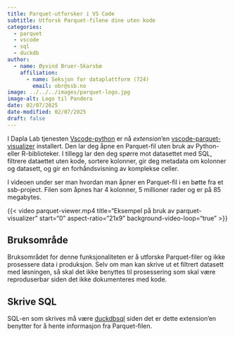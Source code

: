 ```yaml
---
title: Parquet-utforsker i VS Code
subtitle: Utforsk Parquet-filene dine uten kode
categories:
  - parquet
  - vscode
  - sql
  - duckdb
author:
  - name: Øyvind Bruer-Skarsbø
    affiliation:
      - name: Seksjon for dataplattform (724)
        email: obr@ssb.no
image: ../../../images/parquet-logo.jpg
image-alt: Logo til Pandera
date: 02/07/2025
date-modified: 02/07/2025
draft: false
---
```


I Dapla Lab tjenesten [Vscode-python](../../../statistikkere/vscode-python.qmd) er nå *extension*'en [vscode-parquet-visualizer](https://github.com/Data-Lake-Visualizer/vscode-parquet-visualizer) installert. Den lar deg åpne en Parquet-fil uten bruk av Python- eller R-biblioteker. I tillegg lar den deg spørre mot datasettet med SQL, filtrere dataettet uten kode, sortere kolonner, gir deg metadata om kolonner og datasett, og gir en forhåndsvisning av komplekse celler.

I videoen under ser man hvordan man åpner en Parquet-fil i en bøtte fra et ssb-project. Filen som åpnes har 4 kolonner, 5 millioner rader og er på 85 megabytes. 

{{< video parquet-viewer.mp4
    title="Eksempel på bruk av parquet-visualizer"
    start="0"
    aspect-ratio="21x9" 
    background-video-loop="true"
>}}

## Bruksområde

Bruksområdet for denne funksjonaliteten er å utforske Parquet-filer og ikke prosessere data i produksjon. Selv om man kan skrive ut et filtrert datasett med løsningen, så skal det ikke benyttes til prosessering som skal være reproduserbar siden det ikke dokumenteres med kode.

## Skrive SQL

SQL-en som skrives må være [duckdbsql](https://duckdb.org/docs/sql/introduction.html) siden det er dette extension'en benytter for å hente informasjon fra Parquet-filen. 
